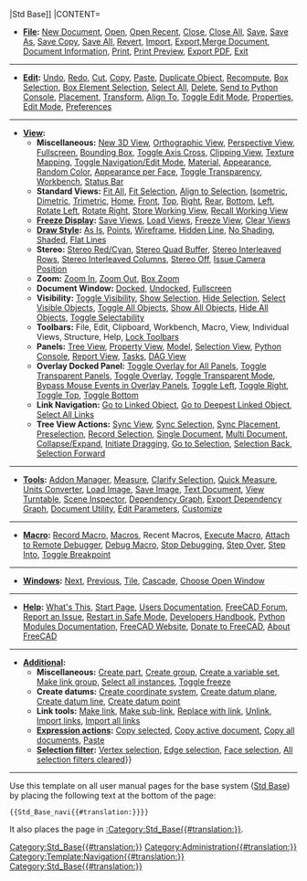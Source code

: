 {{navigation menu 2
|TITLE=[[File:Freecad.svg|24px]] [[Std_Base{{#translation:}}|Std Base]]
|CONTENT=

* '''[[Std_File_Menu{{#translation:}}|File]]:''' [[Std_New{{#translation:}}|New Document]], [[Std_Open{{#translation:}}|Open]], [[Std_RecentFiles{{#translation:}}|Open Recent]], [[Std_CloseActiveWindow{{#translation:}}|Close]], [[Std_CloseAllWindows{{#translation:}}|Close All]], [[Std_Save{{#translation:}}|Save]], [[Std_SaveAs{{#translation:}}|Save As]], [[Std_SaveCopy{{#translation:}}|Save Copy]], [[Std_SaveAll{{#translation:}}|Save All]], [[Std_Revert{{#translation:}}|Revert]], [[Std_Import{{#translation:}}|Import]], [[Std_Export{{#translation:}}|Export]],[[Std_MergeProjects{{#translation:}}|Merge Document]], [[Std_ProjectInfo{{#translation:}}|Document Information]], [[Std_Print{{#translation:}}|Print]], [[Std_PrintPreview{{#translation:}}|Print Preview]], [[Std_PrintPdf{{#translation:}}|Export PDF]], [[Std_Quit{{#translation:}}|Exit]]

----

* '''[[Std_Edit_Menu{{#translation:}}|Edit]]:''' [[Std_Undo{{#translation:}}|Undo]], [[Std_Redo{{#translation:}}|Redo]], [[Std_Cut{{#translation:}}|Cut]], [[Std_Copy{{#translation:}}|Copy]], [[Std_Paste{{#translation:}}|Paste]], [[Std_DuplicateSelection{{#translation:}}|Duplicate Object]], [[Std_Refresh{{#translation:}}|Recompute]], [[Std_BoxSelection{{#translation:}}|Box Selection]], [[Std_BoxElementSelection{{#translation:}}|Box Element Selection]], [[Std_SelectAll{{#translation:}}|Select All]], [[Std_Delete{{#translation:}}|Delete]], [[Std_SendToPythonConsole{{#translation:}}|Send to Python Console]], [[Std_Placement{{#translation:}}|Placement]], [[Std_TransformManip{{#translation:}}|Transform]], [[Std_Alignment{{#translation:}}|Align To]], [[Std_Edit{{#translation:}}|Toggle Edit Mode]], [[Std_Propertiest{{#translation:}}|Properties]], [[Std_UserEditMode{{#translation:}}|Edit Mode]], [[Std_DlgPreferences{{#translation:}}|Preferences]]

----

* '''[[Std_View_Menu{{#translation:}}|View]]:'''
** '''Miscellaneous:''' [[Std_ViewCreate{{#translation:}}|New 3D View]], [[Std_OrthographicCamera{{#translation:}}|Orthographic View]], [[Std_PerspectiveCamera{{#translation:}}|Perspective View]], [[Std_MainFullscreen{{#translation:}}|Fullscreen]], [[Std_SelBoundingBox{{#translation:}}|Bounding Box]], [[Std_AxisCross{{#translation:}}|Toggle Axis Cross]], [[Std_ToggleClipPlane{{#translation:}}|Clipping View]], [[Std_TextureMapping{{#translation:}}|Texture Mapping]], [[Std_ToggleNavigation{{#translation:}}|Toggle Navigation/Edit Mode]], [[Std_SetMaterial{{#translation:}}|Material]], [[Std_SetAppearance{{#translation:}}|Appearance]], [[Std_RandomColor{{#translation:}}|Random Color]], [[Part_ColorPerFace{{#translation:}}|Appearance per Face]], [[Std_ToggleTransparency{{#translation:}}|Toggle Transparency]], [[Std_Workbench{{#translation:}}|Workbench]], [[Std_ViewStatusBar{{#translation:}}|Status Bar]]
** '''Standard Views:''' [[Std_ViewFitAll{{#translation:}}|Fit All]], [[Std_ViewFitSelection{{#translation:}}|Fit Selection]], [[Std_AlignToSelection{{#translation:}}|Align to Selection]], [[Std_ViewIsometric{{#translation:}}|Isometric]], [[Std_ViewDimetric{{#translation:}}|Dimetric]], [[Std_ViewTrimetric{{#translation:}}|Trimetric]], [[Std_ViewHome{{#translation:}}|Home]], [[Std_ViewFront{{#translation:}}|Front]], [[Std_ViewTop{{#translation:}}|Top]], [[Std_ViewRight{{#translation:}}|Right]], [[Std_ViewRear{{#translation:}}|Rear]], [[Std_ViewBottom{{#translation:}}|Bottom]], [[Std_ViewLeft{{#translation:}}|Left]], [[Std_ViewRotateLeft{{#translation:}}|Rotate Left]], [[Std_ViewRotateRight{{#translation:}}|Rotate Right]], [[Std_StoreWorkingView{{#translation:}}|Store Working View]], [[Std_RecallWorkingView{{#translation:}}|Recall Working View]]
** '''[[Std_FreezeViews{{#translation:}}|Freeze Display]]:''' [[Std_FreezeViews{{#translation:}}#Save_views|Save Views]], [[Std_FreezeViews{{#translation:}}#Load_views|Load Views]], [[Std_FreezeViews{{#translation:}}#Freeze_view|Freeze View]], [[Std_FreezeViews{{#translation:}}#Clear_views|Clear Views]]
** '''[[Std_DrawStyle{{#translation:}}|Draw Style]]:''' [[Std_DrawStyle{{#translation:}}#As_is|As Is]], [[Std_DrawStyle{{#translation:}}#Points|Points]], [[Std_DrawStyle{{#translation:}}#Wireframe|Wireframe]], [[Std_DrawStyle{{#translation:}}#Hidden_line|Hidden Line]], [[Std_DrawStyle{{#translation:}}#No_shading|No Shading]], [[Std_DrawStyle{{#translation:}}#Shaded|Shaded]], [[Std_DrawStyle{{#translation:}}#Flat_lines|Flat Lines]]
** '''Stereo:''' [[Std_ViewIvStereoRedGreen{{#translation:}}|Stereo Red/Cyan]], [[Std_ViewIvStereoQuadBuff{{#translation:}}|Stereo Quad Buffer]], [[Std_ViewIvStereoInterleavedRows{{#translation:}}|Stereo Interleaved Rows]], [[Std_ViewIvStereoInterleavedColumns{{#translation:}}|Stereo Interleaved Columns]], [[Std_ViewIvStereoOff{{#translation:}}|Stereo Off]], [[Std_ViewIvIssueCamPos{{#translation:}}|Issue Camera Position]]
** '''Zoom:''' [[Std_ViewZoomIn{{#translation:}}|Zoom In]], [[Std_ViewZoomOut{{#translation:}}|Zoom Out]], [[Std_ViewBoxZoom{{#translation:}}|Box Zoom]]
** '''Document Window:''' [[Std_ViewDockUndockFullscreen{{#translation:}}#Docked|Docked]], [[Std_ViewDockUndockFullscreen{{#translation:}}#Undocked|Undocked]], [[Std_ViewFullscreen{{#translation:}}|Fullscreen]]
** '''Visibility:''' [[Std_ToggleVisibility{{#translation:}}|Toggle Visibility]], [[Std_ShowSelection{{#translation:}}|Show Selection]], [[Std_HideSelection{{#translation:}}|Hide Selection]], [[Std_SelectVisibleObjects{{#translation:}}|Select Visible Objects]], [[Std_ToggleObjects{{#translation:}}|Toggle All Objects]], [[Std_ShowObjects{{#translation:}}|Show All Objects]], [[Std_HideObjects{{#translation:}}|Hide All Objects]], [[Std_ToggleSelectability{{#translation:}}|Toggle Selectability]]
** '''Toolbars:''' File, Edit, Clipboard, Workbench, Macro, View, Individual Views, Structure, Help, [[Std_ToggleToolBarLock{{#translation:}}|Lock Toolbars]]
** '''Panels:''' [[Tree_View{{#translation:}}|Tree View]], [[Property_View{{#translation:}}|Property View]], [[Combo_View{{#translation:}}|Model]], [[Selection_View{{#translation:}}|Selection View]], [[Python_Console{{#translation:}}|Python Console]], [[Report_View{{#translation:}}|Report View]], [[Task_Panel{{#translation:}}|Tasks]], [[DAG_View{{#translation:}}|DAG View]]
** '''Overlay Docked Panel:''' [[Std_DockOverlayAll{{#translation:}}|Toggle Overlay for All Panels]],  [[Std_DockOverlayTransparentAll{{#translation:}}|Toggle Transparent Panels]], [[Std_DockOverlayToggle{{#translation:}}|Toggle Overlay]], [[Std_DockOverlayToggleTransparent{{#translation:}}|Toggle Transparent Mode]], [[Std_DockOverlayMouseTransparent{{#translation:}}|Bypass Mouse Events in Overlay Panels]], [[Std_DockOverlayToggleLeft{{#translation:}}|Toggle Left]], [[Std_DockOverlayToggleRight{{#translation:}}|Toggle Right]], [[Std_DockOverlayToggleTop{{#translation:}}|Toggle Top]], [[Std_DockOverlayToggleBottom{{#translation:}}|Toggle Bottom]]
** '''Link Navigation:''' [[Std_LinkSelectLinked{{#translation:}}|Go to Linked Object]], [[Std_LinkSelectLinkedFinal{{#translation:}}|Go to Deepest Linked Object]], [[Std_LinkSelectAllLinks{{#translation:}}|Select All Links]]
** '''Tree View Actions:''' [[Std_TreeSyncView{{#translation:}}|Sync View]], [[Std_TreeSyncSelection{{#translation:}}|Sync Selection]], [[Std_TreeSyncPlacement{{#translation:}}|Sync Placement]], [[Std_TreePreSelection{{#translation:}}|Preselection]], [[Std_TreeRecordSelection{{#translation:}}|Record Selection]], [[Std_TreeSingleDocument{{#translation:}}|Single Document]], [[Std_TreeMultiDocument{{#translation:}}|Multi Document]], [[Std_TreeCollapseDocument{{#translation:}}|Collapse/Expand]], [[Std_TreeDrag{{#translation:}}|Initiate Dragging]], [[Std_TreeSelection{{#translation:}}|Go to Selection]], [[Std_SelBack{{#translation:}}|Selection Back]], [[Std_SelForward{{#translation:}}|Selection Forward]]

----

* '''[[Std_Tools_Menu{{#translation:}}|Tools]]:''' [[Std_AddonMgr{{#translation:}}|Addon Manager]], [[Std_Measure{{#translation:}}|Measure]], [[Std_ClarifySelection{{#translation:}}|Clarify Selection]], [[Status_Bar{{#translation:}}#Quick_Measure|Quick Measure]], [[Std_UnitsCalculator{{#translation:}}|Units Converter]], [[Std_ViewLoadImage{{#translation:}}|Load Image]], [[Std_ViewScreenShot{{#translation:}}|Save Image]], [[Std_TextDocument{{#translation:}}|Text Document]], [[Std_DemoMode{{#translation:}}|View Turntable]], [[Std_SceneInspector{{#translation:}}|Scene Inspector]], [[Std_DependencyGraph{{#translation:}}|Dependency Graph]], [[Std_ExportDependencyGraph{{#translation:}}|Export Dependency Graph]], [[Std_ProjectUtil{{#translation:}}|Document Utility]], [[Std_DlgParameter{{#translation:}}|Edit Parameters]], [[Std_DlgCustomize{{#translation:}}|Customize]]

----

* '''[[Std_Macro_Menu{{#translation:}}|Macro]]:''' [[Std_DlgMacroRecord{{#translation:}}|Record Macro]], [[Std_DlgMacroExecute{{#translation:}}|Macros]], Recent Macros, [[Std_DlgMacroExecuteDirect{{#translation:}}|Execute Macro]], [[Std_MacroAttachDebugger{{#translation:}}|Attach to Remote Debugger]], [[Std_MacroStartDebug{{#translation:}}|Debug Macro]], [[Std_MacroStopDebug{{#translation:}}|Stop Debugging]], [[Std_MacroStepOver{{#translation:}}|Step Over]], [[Std_MacroStepInto{{#translation:}}|Step Into]], [[Std_ToggleBreakpoint{{#translation:}}|Toggle Breakpoint]]

----

* '''[[Std_Windows_Menu{{#translation:}}|Windows]]:''' [[Std_ActivateNextWindow{{#translation:}}|Next]], [[Std_ActivatePrevWindow{{#translation:}}|Previous]], [[Std_TileWindows{{#translation:}}|Tile]], [[Std_CascadeWindows{{#translation:}}|Cascade]], [[Std_Windows{{#translation:}}|Choose Open Window]]

----

* '''[[Std_Help_Menu{{#translation:}}|Help]]:''' [[Std_WhatsThis{{#translation:}}|What's This]], [[Start_Start{{#translation:}}|Start Page]], [[Std_FreeCADUserHub{{#translation:}}|Users Documentation]], [[Std_FreeCADForum{{#translation:}}|FreeCAD Forum]], [[Std_ReportBug{{#translation:}}|Report an Issue]], [[Std_RestartInSafeMode{{#translation:}}|Restart in Safe Mode]], [[Std_DevHandbook{{#translation:}}|Developers Handbook]], [[Std_PythonHelp{{#translation:}}|Python Modules Documentation]], [[Std_FreeCADWebsite{{#translation:}}|FreeCAD Website]], [[Std_FreeCADDonation{{#translation:}}|Donate to FreeCAD]], [[Std_About{{#translation:}}|About FreeCAD]]

----

* '''[[Std_Base{{#translation:}}|Additional]]:'''
** '''Miscellaneous:''' [[Std_Part{{#translation:}}|Create part]], [[Std_Group{{#translation:}}|Create group]], [[Std_VarSet{{#translation:}}|Create a variable set]], [[Std_LinkMakeGroup{{#translation:}}|Make link group]], [[Std_TreeSelectAllInstances{{#translation:}}|Select all instances]], [[Std_ToggleFreeze{{#translation:}}|Toggle freeze]]
** '''Create datums:''' [[Part_CoordinateSystem{{#translation:}}|Create coordinate system]], [[Part_DatumPlane{{#translation:}}|Create datum plane]], [[Part_DatumLine{{#translation:}}|Create datum line]], [[Part_DatumPoint{{#translation:}}|Create datum point]]
** '''Link tools:''' [[Std_LinkMake{{#translation:}}|Make link]], [[Std_LinkMakeRelative{{#translation:}}|Make sub-link]], [[Std_LinkReplace{{#translation:}}|Replace with link]], [[Std_LinkUnlink{{#translation:}}|Unlink]], [[Std_LinkImport{{#translation:}}|Import links]], [[Std_LinkImportAll{{#translation:}}|Import all links]]
** '''[[Std_Expressions{{#translation:}}|Expression actions]]:''' [[Std_Expressions{{#translation:}}#Copy_selected|Copy selected]], [[Std_Expressions{{#translation:}}#Copy_active_document|Copy active document]], [[Std_Expressions{{#translation:}}#Copy_all_documents|Copy all documents]], [[Std_Expressions{{#translation:}}#Paste|Paste]]
** '''[[Part_SelectFilter{{#translation:}}|Selection filter]]:''' [[Part_SelectFilter{{#translation:}}#Vertex_selection|Vertex selection]], [[Part_SelectFilter{{#translation:}}#Edge_selection|Edge selection]], [[Part_SelectFilter{{#translation:}}#Face_selection|Face selection]], [[Part_SelectFilter{{#translation:}}#All_selection_filters_cleared|All selection filters cleared]]}}<includeonly>[[Category:Std_Base{{#translation:}}]]</includeonly><noinclude>

----

Use this template on all user manual pages for the base system ([[Std_Base|Std Base]]) by placing the following text at the bottom of the page:
 <nowiki>{{Std_Base_navi{{#translation:}}}}</nowiki>

It also places the page in [[:Category:Std_Base{{#translation:}}]].
[[Category:Administration{{#translation:}}]]
[[Category:Template:Navigation{{#translation:}}]]
[[Category:Std_Base{{#translation:}}]]
</noinclude>